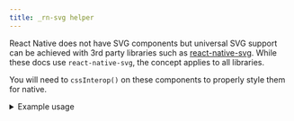```yaml
---
title: _rn-svg helper
---
```



React Native does not have SVG components but universal SVG support can be achieved with 3rd party libraries such as [react-native-svg](https://github.com/react-native-svg/react-native-svg). While these docs use `react-native-svg`, the concept applies to all libraries.

You will need to `cssInterop()` on these components to properly style them for native.

<details className="bg-fd-primary/20 border-fd-primary border rounded-xl p-4 text-fd-foreground cursor-pointer">
  <summary>Example usage</summary>
<CodeBlock>
```tsx title=App.js
import React from 'react';
import { View, StyleSheet } from 'react-native';
import Svg, { Circle, Rect } from 'react-native-svg';
import { cssInterop } from 'nativewind'

cssInterop(Svg, {
  className: {
    target: "style",
    nativeStyleToProp: { width: true, height: true }
  },
});
cssInterop(Circle, {
  className: {
    target: "style",
    nativeStyleToProp: { width: true, height: true, stroke: true, strokeWidth: true, fill: true }
  },
});
cssInterop(Rect, {
  className: {
    target: "style",
    nativeStyleToProp: { width: true, height: true, stroke: true, strokeWidth: true, fill: true }
  },
});

export function SvgExample () {
  return (
    <View className="inset-0 items-center content-center">
      <Svg className="h-1/2 w-1/2" viewBox="0 0 100 100" >
        <Circle cx="50" cy="50" r="45" className="stroke-blue-500 stroke-2 fill-green-500" />
        <Rect x="15" y="15" className="w-16 h-16 stroke-red-500 stroke-2 fill-yellow-500" />
      </Svg>
    </View>
  );
}
```
</CodeBlock>
</details>
